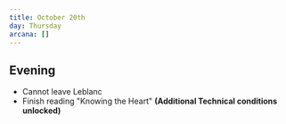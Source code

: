 ```yaml
---
title: October 20th
day: Thursday
arcana: []
---
```


## Evening
- Cannot leave Leblanc
- Finish reading "Knowing the Heart" **(Additional Technical conditions unlocked)**